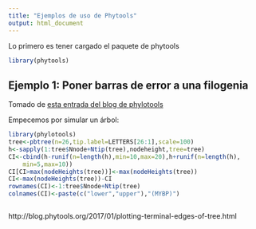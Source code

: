 ```yaml
---
title: "Ejemplos de uso de Phytools"
output: html_document
---
```


Lo primero es tener cargado el paquete de phytools


```r
library(phytools)
```


## Ejemplo 1: Poner barras de error a una filogenia

Tomado de [esta entrada del blog de phylotools](http://blog.phytools.org/2017/03/error-bars-on-divergence-times-on.html)


Empecemos por simular un árbol:
```r
library(phylotools)
tree<-pbtree(n=26,tip.label=LETTERS[26:1],scale=100)
h<-sapply(1:tree$Nnode+Ntip(tree),nodeheight,tree=tree)
CI<-cbind(h-runif(n=length(h),min=10,max=20),h+runif(n=length(h),
    min=5,max=10))
CI[CI>max(nodeHeights(tree))]<-max(nodeHeights(tree))
CI<-max(nodeHeights(tree))-CI
rownames(CI)<-1:tree$Nnode+Ntip(tree)
colnames(CI)<-paste(c("lower","upper"),"(MYBP)")

```




```r

```







http://blog.phytools.org/2017/01/plotting-terminal-edges-of-tree.html

```r

```


